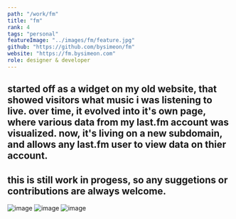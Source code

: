 ```yaml
---
path: "/work/fm"
title: "fm"
rank: 4
tags: "personal"
featureImage: "../images/fm/feature.jpg"
github: "https://github.com/bysimeon/fm"
website: "https://fm.bysimeon.com"
role: designer & developer
---
```

## started off as a widget on my old website, that showed visitors what music i was listening to live. over time, it evolved into it's own page, where various data from my last.fm account was visualized. now, it's living on a new subdomain, and allows any last.fm user to view data on thier account.

## this is still work in progess, so any suggetions or contributions are always welcome.

![image](../images/fm/image1.png)
![image](../images/fm/image2.png)
![image](../images/fm/image3.png)

